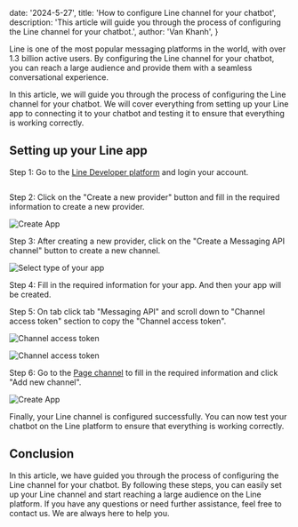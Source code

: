   date: '2024-5-27',
  title: 'How to configure Line channel for your chatbot',
  description:
    'This article will guide you through the process of configuring the Line channel for your chatbot.',
  author: 'Van Khanh',
}

Line is one of the most popular messaging platforms in the world, with over 1.3 billion active users. By configuring the Line channel for your chatbot, you can reach a large audience and provide them with a seamless conversational experience.

In this article, we will guide you through the process of configuring the Line channel for your chatbot. We will cover everything from setting up your Line app to connecting it to your chatbot and testing it to ensure that everything is working correctly.

## Setting up your Line app

Step 1: Go to the [Line Developer platform](https://developers.line.biz/en/) and login your account.

<Img src='/articles/instrcution-config-channel-line/Picture1.png' alt='' />

Step 2: Click on the "Create a new provider" button and fill in the required information to create a new provider.

<Img
  src='/articles/instrcution-config-channel-line/Picture2.png'
  alt='Create App'
/>

Step 3: After creating a new provider, click on the "Create a Messaging API channel" button to create a new channel.

<Img
  src='/articles/instrcution-config-channel-line/Picture3.png'
  alt='Select type of your app'
/>

Step 4: Fill in the required information for your app. And then your app will be created.

Step 5: On tab click tab "Messaging API" and scroll down to "Channel access token" section to copy the "Channel access token".

<Img
  src='/articles/instrcution-config-channel-line/Picture4.png'
  alt='Channel access token'
/>

<Img
  src='/articles/instrcution-config-channel-line/Picture5.png'
  alt='Channel access token'
/>

Step 6: Go to the [Page channel](https://www.dialoguebot.tech/channels) to fill in the required information and click "Add new channel".

<Img
  src='/articles/instrcution-config-channel-line/Picture6.png'
  alt='Create App'
/>

Finally, your Line channel is configured successfully. You can now test your chatbot on the Line platform to ensure that everything is working correctly.

## Conclusion

In this article, we have guided you through the process of configuring the Line channel for your chatbot. By following these steps, you can easily set up your Line channel and start reaching a large audience on the Line platform. If you have any questions or need further assistance, feel free to contact us. We are always here to help you.
